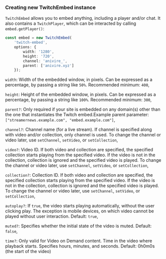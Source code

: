 ### Creating new TwitchEmbed instance
`TwitchEmbed` allows you to embed anything, including a player and/or chat. It also contains a `TwitchPlayer`, which can be interacted by calling `embed.getPlayer()`:
```ts
const embed = new TwitchEmbed(
    'twitch-embed', 
    options: {
        width: '1280',
        height: '720',
        channel: 'anivire_',
        parent: ['anivire.xyz']
    });
```

`width`: Width of the embedded window, in pixels. Can be expressed as a percentage, by passing a string like `50%`. Recommended minimum: `400`,

`height`: Height of the embedded window, in pixels. Can be expressed as a percentage, by passing a string like `100%`. Recommended minimum: `300`,

`parent?`: Only required if your site is embedded on any domain(s) other than the one that instantiates the Twitch embed.Example parent parameter: `["streamernews.example.com", "embed.example.com"]`,

`channel?`: Channel name (for a live stream). If channel is specified along with video and/or collection, only channel is used. To change the channel or video later, use `setChannel`, `setVideo`, or `setCollection`,

`video?`: Video ID. If both video and collection are specified, the specified collection starts playing from the specified video. If the video is not in the collection, collection is ignored and the specified video is played. To change the channel or video later, use `setChannel`, `setVideo`, or `setCollection`,

`collection?`: Collection ID. If both video and collection are specified, the specified collection starts playing from the specified video. If the video is not in the collection, collection is ignored and the specified video is played. To change the channel or video later, use `setChannel`, `setVideo`, or `setCollection`,

`autoplay?`: If `true`, the video starts playing automatically, without the user clicking play. The exception is mobile devices, on which video cannot be played without user interaction. Default: `true`,

`muted?`: Specifies whether the initial state of the video is muted. Default: `false`,

`time?`: Only valid for Video on Demand content. Time in the video where playback starts. Specifies hours, minutes, and seconds. Default: 0h0m0s (the start of the video)